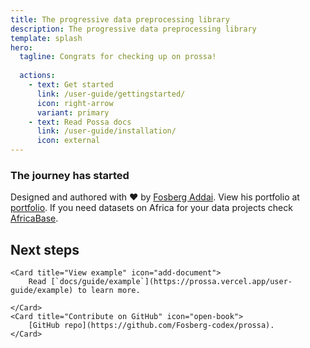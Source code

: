 ```yaml
---
title: The progressive data preprocessing library
description: The progressive data preprocessing library
template: splash
hero:
  tagline: Congrats for checking up on prossa! 
  
  actions:
    - text: Get started
      link: /user-guide/gettingstarted/
      icon: right-arrow
      variant: primary
    - text: Read Possa docs
      link: /user-guide/installation/
      icon: external
---
```


### The journey has started
Designed and authored with ❤️ by [Fosberg Addai](https://www.linkedin.com/in/addai-fosberg-53a6991a7/). View his portfolio at [portfolio](https://fosberg.plutofloww.com). If you need 
datasets on Africa for your data projects check [AfricaBase](https://africabase.vercel.app/).


## Next steps

<CardGrid >
	
	<Card title="View example" icon="add-document">
		Read [`docs/guide/example`](https://prossa.vercel.app/user-guide/example) to learn more.

	</Card>
	<Card title="Contribute on GitHub" icon="open-book">
		[GitHub repo](https://github.com/Fosberg-codex/prossa).
	</Card>
	
</CardGrid>
